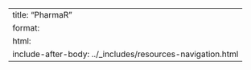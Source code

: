 ---
title: "PharmaR"
format: 
  html:
    include-after-body: ../_includes/resources-navigation.html
---